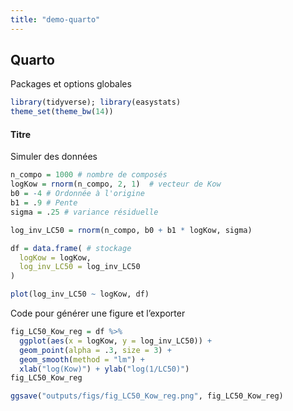 ```yaml
---
title: "demo-quarto"
---
```


## Quarto

Packages et options globales
```r
library(tidyverse); library(easystats)
theme_set(theme_bw(14))

```


#### Titre

Simuler des données

```r
n_compo = 1000 # nombre de composés
logKow = rnorm(n_compo, 2, 1)  # vecteur de Kow
b0 = -4 # Ordonnée à l'origine
b1 = .9 # Pente
sigma = .25 # variance résiduelle

log_inv_LC50 = rnorm(n_compo, b0 + b1 * logKow, sigma)

df = data.frame( # stockage
  logKow = logKow,
  log_inv_LC50 = log_inv_LC50
) 

plot(log_inv_LC50 ~ logKow, df)
```

Code pour générer une figure et l'exporter

```r
fig_LC50_Kow_reg = df %>% 
  ggplot(aes(x = logKow, y = log_inv_LC50)) +
  geom_point(alpha = .3, size = 3) +
  geom_smooth(method = "lm") +
  xlab("log(Kow)") + ylab("log(1/LC50)")
fig_LC50_Kow_reg

ggsave("outputs/figs/fig_LC50_Kow_reg.png", fig_LC50_Kow_reg)

```
